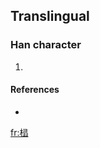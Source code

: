 ==Translingual==

===Han character===
{{Han char|rn=75|rad=木|as=09|sn=13|four=|canj=木尸一尸 (DSMS)}}

# {{defn|Han|sort=木09}}

====References====
* {{Han ref|kx=0542.191|dj=0930.271|hdz=21256.071|uh=698B|ud=27019}}

[[fr:榋]]